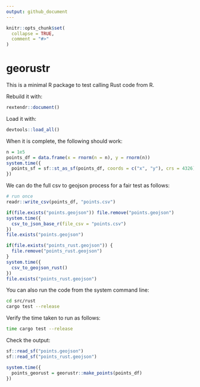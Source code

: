 ```yaml
---
output: github_document
---
```


<!-- README.md is generated from README.Rmd. Please edit that file -->

```r
knitr::opts_chunk$set(
  collapse = TRUE,
  comment = "#>"
)
```

# georustr

<!-- badges: start -->
<!-- badges: end -->

This is a minimal R package to test calling Rust code from R.

Rebuild it with:

```r
rextendr::document()
```


Load it with:

```r
devtools::load_all()
```


When it is complete, the following should work:

```r
n = 1e5
points_df = data.frame(x = rnorm(n = n), y = rnorm(n))
system.time({
  points_sf = sf::st_as_sf(points_df, coords = c("x", "y"), crs = 4326)
})
```

We can do the full csv to geojson process for a fair test as follows:

```r
# run once
readr::write_csv(points_df, "points.csv")
```


```r
if(file.exists("points.geojson")) file.remove("points.geojson")
system.time({
  csv_to_json_base_r(file_csv = "points.csv")
})
file.exists("points.geojson")
```

```r
if(file.exists("points_rust.geojson")) {
  file.remove("points_rust.geojson")
}
system.time({
  csv_to_geojson_rust()
})
file.exists("points_rust.geojson")
```

You can also run the code from the system command line:

```bash
cd src/rust
cargo test --release
```

Verify the time taken to run as follows:

```bash
time cargo test --release
```

Check the output:

```r
sf::read_sf("points.geojson")
sf::read_sf("points_rust.geojson")
```




```r

system.time({
  points_georust = georustr::make_points(points_df)
})

```

